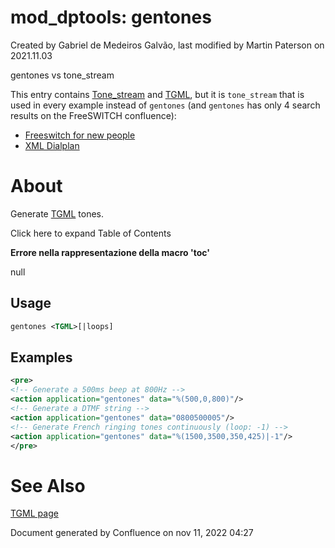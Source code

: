 
# mod_dptools: gentones 

 Created by  Gabriel de Medeiros Galvão, last modified by  Martin Paterson on 2021.11.03

gentones vs tone\_stream

This entry contains [Tone\_stream](./mod-dptools:-gentones/Tone_stream_6586599.mdx#about) and [TGML](./mod-dptools:-gentones/TGML_6586573.mdx#lua), but it is `tone_stream` that is used in every example instead of `gentones` (and `gentones` has only 4 search results on the FreeSWITCH confluence):

* [Freeswitch for new people](../../[DEAD/Freeswitch-for-new-people_13173027.mdx#about)
* [XML Dialplan](../../Dialplan/XML-Dialplan/index.mdx#why)

# About

Generate [TGML](./mod-dptools:-gentones/TGML_6586573.mdx#lua) tones.

Click here to expand Table of Contents

**Errore nella rappresentazione della macro 'toc'**

null

## Usage

```xml
gentones <TGML>[|loops]
```

## Examples

```xml
<pre>
<!-- Generate a 500ms beep at 800Hz -->
<action application="gentones" data="%(500,0,800)"/>
<!-- Generate a DTMF string -->
<action application="gentones" data="0800500005"/>
<!-- Generate French ringing tones continuously (loop: -1) -->
<action application="gentones" data="%(1500,3500,350,425)|-1"/>
</pre>
```

  
# See Also

[TGML page](./mod-dptools:-gentones/TGML_6586573.mdx#lua)

  
Document generated by Confluence on nov 11, 2022 04:27
